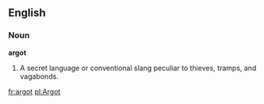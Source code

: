 ==English==

===Noun===

'''argot'''

#A secret language or conventional slang peculiar to thieves, tramps, and vagabonds.

[[fr:argot]]
[[pl:Argot]]